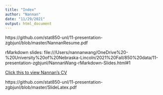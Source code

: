 ```yaml
---
title: "Index"
author: "Nannan"
date: "11/29/2021"
output: html_document
---
```



https://github.com/stat850-unl/11-presentation-zgbjunl/blob/master/NannanResume.pdf

rMarkdown slides:
file:///Users/nannanwang/OneDrive%20-%20University%20of%20Nebraska-Lincoln/2021%20Fall/850%20data/11-presentation-zgbjunl/NannanWang-rMarkdown-Slides.html#1

[Click this to view Nannan's CV](https://github.com/stat850-unl/11-presentation-zgbjunl/blob/master/NannanResume.pdf)


https://github.com/stat850-unl/11-presentation-zgbjunl/blob/master/SlideLatex.pdf
